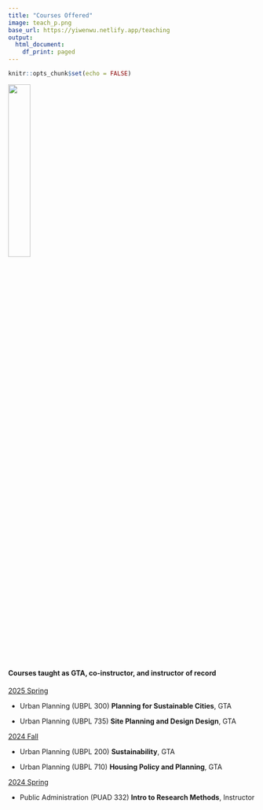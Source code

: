 ```yaml
---
title: "Courses Offered"
image: teach_p.png
base_url: https://yiwenwu.netlify.app/teaching
output:
  html_document:
    df_print: paged
---
```


```r
knitr::opts_chunk$set(echo = FALSE)

```

![](teach_p.png){width=30%}

#### Courses taught as GTA, co-instructor, and instructor of record

<u>2025 Spring</u>

- Urban Planning (UBPL 300) **Planning for Sustainable Cities**, GTA

- Urban Planning (UBPL 735) **Site Planning and Design Design**, GTA

<u>2024 Fall</u>

- Urban Planning (UBPL 200) **Sustainability**, GTA

- Urban Planning (UBPL 710) **Housing Policy and Planning**, GTA

<u>2024 Spring</u>

- Public Administration (PUAD 332) **Intro to Research Methods**, Instructor






